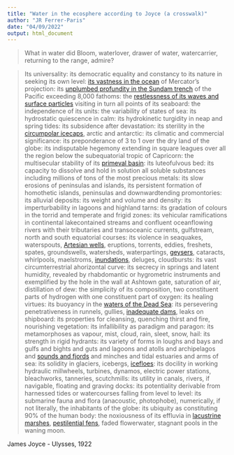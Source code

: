 ```yaml
---
title: "Water in the ecosphere according to Joyce (a crosswalk)"
author: "JR Ferrer-Paris"
date: "04/09/2022"
output: html_document
---
```

> What in water did Bloom, waterlover, drawer of water, watercarrier, returning to the range, admire?

> Its universality: its democratic equality and constancy to its nature in seeking its own level: <a href='https://global-ecosystems.org/explore/biomes/M2' target='typology'>its vastness in the ocean</a> of Mercator's projection: its <a href='https://global-ecosystems.org/explore/groups/M3.6' target='typology'>unplumbed profundity in the Sundam trench</a> of the Pacific exceeding 8,000 fathoms: the <a href='https://global-ecosystems.org/explore/groups/M2.1' target='typology'>restlessness of its waves and surface particles</a> visiting in turn all points of its seaboard: the independence of its units: the variability of states of sea: its hydrostatic quiescence in calm: its hydrokinetic turgidity in neap and spring tides: its subsidence after devastation: its sterility in the <a href='https://global-ecosystems.org/explore/groups/T6.1' target='typology'>circumpolar icecaps</a>, arctic and antarctic: its climatic and commercial significance: its preponderance of 3 to 1 over the dry land of the globe: its indisputable hegemony extending in square leagues over all the region below the subequatorial tropic of Capricorn: the multisecular stability of its <a href='https://global-ecosystems.org/explore/biomes/M3' target='typology'>primeval basin</a>: its luteofulvous bed: its capacity to dissolve and hold in solution all soluble substances including millions of tons of the most precious metals: its slow erosions of peninsulas and islands, its persistent formation of homothetic islands, peninsulas and downwardtending promontories: its alluvial deposits: its weight and volume and density: its imperturbability in lagoons and highland tarns: its gradation of colours in the torrid and temperate and frigid zones: its vehicular ramifications in continental lakecontained streams and confluent oceanflowing rivers with their tributaries and transoceanic currents, gulfstream, north and south equatorial courses: its violence in seaquakes, waterspouts, <a href='https://global-ecosystems.org/explore/groups/F2.8' target='typology'>Artesian wells</a>, eruptions, torrents, eddies, freshets, spates, groundswells, watersheds, waterpartings, <a href='https://global-ecosystems.org/explore/groups/F2.9' target='typology'>geysers</a>, cataracts, whirlpools, maelstroms, <a href='https://global-ecosystems.org/explore/groups/FT1.4' target='typology'>inundations</a>, deluges, cloudbursts: its vast circumterrestrial ahorizontal curve: its secrecy in springs and latent humidity, revealed by rhabdomantic or hygrometric instruments and exemplified by the hole in the wall at Ashtown gate, saturation of air, distillation of dew: the simplicity of its composition, two constituent parts of hydrogen with one constituent part of oxygen: its healing virtues: its buoyancy in the <a href='https://global-ecosystems.org/explore/groups/F2.6' target='typology'>waters of the Dead Sea</a>: its persevering penetrativeness in runnels, gullies, <a href='https://global-ecosystems.org/explore/groups/F3.1' target='typology'>inadequate dams</a>, leaks on shipboard: its properties for cleansing, quenching thirst and fire, nourishing vegetation: its infallibility as paradigm and paragon: its metamorphoses as vapour, mist, cloud, rain, sleet, snow, hail: its strength in rigid hydrants: its variety of forms in loughs and bays and gulfs and bights and guts and lagoons and atolls and archipelagos and <a href='https://global-ecosystems.org/explore/groups/FM1.3' target='typology'>sounds and fjords</a> and minches and tidal estuaries and arms of sea: its solidity in glaciers, icebergs, <a href='https://global-ecosystems.org/explore/groups/M2.5' target='typology'>icefloes</a>: its docility in working hydraulic millwheels, turbines, dynamos, electric power stations, bleachworks, tanneries, scutchmills: its utility in canals, rivers, if navigable, floating and graving docks: its potentiality derivable from harnessed tides or watercourses falling from level to level: its submarine fauna and flora (anacoustic, photophobe), numerically, if not literally, the inhabitants of the globe: its ubiquity as constituting 90% of the human body: the noxiousness of its effluvia in <a href='https://global-ecosystems.org/explore/groups/FT1.3' target='typology'>lacustrine marshes</a>, <a href='https://global-ecosystems.org/explore/groups/FT1.7' target='typology'>pestilential fens</a>, faded flowerwater, stagnant pools in the waning moon.

James Joyce - Ulysses, 1922
